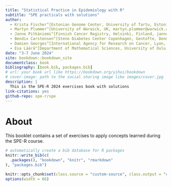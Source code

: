```yaml
--- 
title: "Statistical Practice in Epidemiology with R"
subtitle: "SPE practicals with solutions"
author: 
  - Krista Fischer^[Estonian Genome Center, University of Tartu, Estonia, Krista.Fischer@ut.ee]
  - Martyn Plummer^[University of Warwick, UK, martyn.plummer@warwick.ac.uk]
  - Janne Pitkäniemi^[Finnish Cancer Registry, Helsinki, Finland, janne.pitkaniemi@cancer.fi]
  - Bendix Carstensen^[Steno Diabetes Center Copenhagen, Gentofte, Denmark, Dept. of Biostatistics, University of Copenhagen, Denmark, b@bxc.dk, http://BendixCarstensen.com]
  - Damien Georges^[International Agency for Research on Cancer, Lyon, France, georgesd@iarc.who.int]
  - Esa Läärä^[Department of Mathematical Sciences, University of Oulu, Finland, Esa.Laara@oulu.fi, http://www.oulu.fi/university/researcher/esa-laara]
date: "3-7 June 2024"
site: bookdown::bookdown_site
documentclass: book
bibliography: [book.bib, packages.bib]
# url: your book url like https://bookdown.org/yihui/bookdown
# cover-image: path to the social sharing image like images/cover.jpg
description: |
  This is the SPE-R 2024 exercises book with solutions
link-citations: yes
github-repo: spe-r/spe
---
```


# About {-}

This booklet contains a set of exercises to apply concepts learned during the SPE-R course.

```r
# automatically create a bib database for R packages
knitr::write_bib(c(
  .packages(), "bookdown", "knitr", "rmarkdown"
), "packages.bib")
```

```r
knitr::opts_chunk$set(class.source = "custom-source", class.output = "custom-output")
options(width = 66)
```



